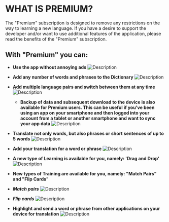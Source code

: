 # **WHAT IS PREMIUM?**

The "Premium" subscription is designed to remove any restrictions on the way to learning a new language. If you have a desire to support the developer and/or want to use additional features of the application, please read the benefits of the "Premium" subscription.

## **With "Premium" you can:**

- **Use the app without annoying ads**
  ![Description](/premium/assets/ad_free.png)

- **Add any number of words and phrases to the Dictionary**
  ![Description](/premium/assets/no_limits.png)

- **Add multiple language pairs and switch between them at any time**
  ![Description](/premium/assets/multiple_lang_pairs_eng.png)

  - **Backup of data and subsequent download to the device is also available for Premium users. This can be useful if you've been using an app on your smartphone and then logged into your account from a tablet or another smartphone and want to sync your app data**
    ![Description](/premium/assets/backup_eng.webp)

- **Translate not only words, but also phrases or short sentences of up to 5 words**
  ![Description](/premium/assets/translate_phrases_eng.png)

- **Add your translation for a word or phrase**
  ![Description](/premium/assets/custom_translate_eng.png)

- **A new type of Learning is available for you, namely: 'Drag and Drop'**
  ![Description](/premium/assets/match_pairs_learning.gif)

- **New types of Training are available for you, namely: "Match Pairs" and "Flip Cards"**

- **_Match pairs_**
  ![Description](/premium/assets/match_pairs_training.gif)

- **_Flip cards_**
  ![Description](/premium/assets/flip_cards_training.gif)

- **Highlight and send a word or phrase from other applications on your device for translation**
  ![Description](/premium/assets/send_other_apps.gif)
